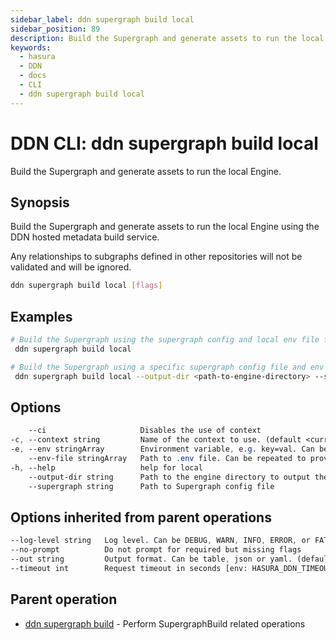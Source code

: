 ```yaml
---
sidebar_label: ddn supergraph build local
sidebar_position: 89
description: Build the Supergraph and generate assets to run the local Engine using the DDN CLI
keywords:
  - hasura
  - DDN
  - docs
  - CLI
  - ddn supergraph build local
---
```


# DDN CLI: ddn supergraph build local

Build the Supergraph and generate assets to run the local Engine.

## Synopsis

Build the Supergraph and generate assets to run the local Engine using the DDN hosted metadata build service.

Any relationships to subgraphs defined in other repositories will not be validated and will be ignored.

```bash
ddn supergraph build local [flags]
```

## Examples

```bash
# Build the Supergraph using the supergraph config and local env file from context and output it to default engine directory i.e. <project-root>/engine/build
 ddn supergraph build local

# Build the Supergraph using a specific supergraph config file and env file and output it to a specific directory
 ddn supergraph build local --output-dir <path-to-engine-directory> --supergraph supergraph.yaml --env-file .env
```

## Options

```sass
    --ci                     Disables the use of context
-c, --context string         Name of the context to use. (default <current_context>)
-e, --env stringArray        Environment variable, e.g. key=val. Can be repeated to provide multiple env vars
    --env-file stringArray   Path to .env file. Can be repeated to provide multiple env files
-h, --help                   help for local
    --output-dir string      Path to the engine directory to output the build artifacts. (defaults to `<project-root>/engine/build)
    --supergraph string      Path to Supergraph config file
```

## Options inherited from parent operations

```sass
--log-level string   Log level. Can be DEBUG, WARN, INFO, ERROR, or FATAL. (default "INFO")
--no-prompt          Do not prompt for required but missing flags
--out string         Output format. Can be table, json or yaml. (default "table")
--timeout int        Request timeout in seconds [env: HASURA_DDN_TIMEOUT] (default 100)
```

## Parent operation

- [ddn supergraph build](/cli/commands/ddn_supergraph_build) - Perform SupergraphBuild related operations
